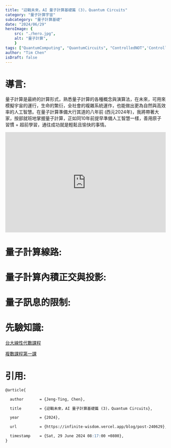 ```yaml
---
title: "迎戰未來，AI 量子計算基礎篇 (3)，Quantum Circuits"
category: "量子計算宇宙"
subcategory: "量子計算基礎"
date: "2024/06/29"
heroImage: {
    src: "./hero.jpg",
    alt: "量子計算",
    }
tags: ["QuantumComputing", "QuantumCircuits", "ControlledNOT",'ControlledSWAP',"Qiskit", "braket", "CartesianProduct", "TensorProduct", "ProbabilityState", "independent", "AI量子計算", "量子計算基礎", "3C"]
author: "Tim Chen"
isDraft: false
---
```

# 導言:
量子計算是最終的計算形式，熟悉量子計算的各種概念與演算法，在未來，可用來模擬宇宙的運行，生命的繁衍，全社會的複雜系統運作，也能做出更為自然與高效率的人工智慧。在量子計算準備大行其道的八年前 (西元2024年)，我將帶著大家，按部就班地掌握量子計算，正如同10年前提早準備人工智慧一樣，善用原子習慣 + 超前學習，通往成功就是輕鬆且愉快的事情。

<p align="center"><iframe width="100%" height="315" src="https://www.youtube.com/embed/30U2DTfIrOU?si=sLvOXZl76L5Nvvjr" frameborder="0" allow="accelerometer; autoplay; clipboard-write; encrypted-media; gyroscope; picture-in-picture" allowfullscreen></iframe></p>

# 量子計算線路:

# 量子計算內積正交與投影:

# 量子訊息的限制:


# 先驗知識:
[台大線性代數課程](https://ocw.aca.ntu.edu.tw/ntu-ocw/ocw/cou/102S207)

[複數課程第一課](https://ocw.nthu.edu.tw/ocw/index.php?page=chapter&cid=289&chid=6153)

# 引用:
```markdown
@article{

  author       = {Jeng-Ting, Chen},

  title        = {迎戰未來，AI 量子計算基礎篇 (3)，Quantum Circuits},  

  year         = {2024},

  url          = {https://infinite-wisdom.vercel.app/blog/post-240629},  

  timestamp    = {Sat, 29 June 2024 08:17:00 +0800},
}
```